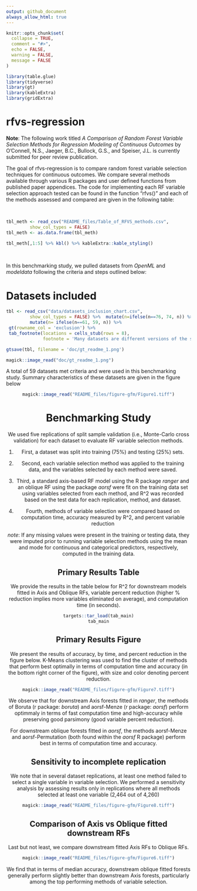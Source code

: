 ```yaml
---
output: github_document
always_allow_html: true
---
```


<!-- README.md is generated from README.Rmd. Please edit that file -->

```r
knitr::opts_chunk$set(
  collapse = TRUE,
  comment = "#>",
  echo = FALSE,
  warning = FALSE,
  message = FALSE
)

library(table.glue)
library(tidyverse)
library(gt)
library(kableExtra)
library(gridExtra)

```

# rfvs-regression

**Note**: The following work titled *A Comparison of Random Forest Variable Selection Methods for Regression Modeling of Continuous Outcomes* by O'Connell, N.S., Jaeger, B.C., Bullock, G.S., and Speiser, J.L. is currently submitted for peer review publication. 


<!-- badges: start -->
<!-- badges: end -->

The goal of rfvs-regression is to compare random forest variable selection techniques for continuous outcomes. We compare several methods available through various R packages and user defined functions from published paper appendices. The code for implementing each RF variable selection approach tested can be found in the function "rfvs()" and each of the methods assessed and compared are given in the following table:

<br/>

```r
tbl_meth <- read_csv("README_files/Table_of_RFVS_methods.csv", 
         show_col_types = FALSE)
tbl_meth <- as.data.frame(tbl_meth)

tbl_meth[,1:5] %>% kbl() %>% kableExtra::kable_styling()
```

<br/>

In this benchmarking study, we pulled datasets from *OpenML* and *modeldata* following the criteria and steps outlined below: 

# Datasets included

```r

tbl <- read_csv("data/datasets_inclusion_chart.csv", 
         show_col_types = FALSE) %>%  mutate(n=ifelse(n==76, 74, n)) %>% 
         mutate(n= ifelse(n==61, 59, n)) %>%
 gt(rowname_col = 'exclusion') %>% 
 tab_footnote(locations = cells_stub(rows = 8), 
              footnote = 'Many datasets are different versions of the same data')

gtsave(tbl, filename = 'doc/gt_readme_1.png')

magick::image_read("doc/gt_readme_1.png")

```


A total of 59 datasets met criteria and were used in this benchmarking study. Summary characteristics of these datasets are given in the figure below 

<center>
```r
magick::image_read("README_files/figure-gfm/Figure1.tiff")
```


# Benchmarking Study 

We used five replications of split sample validation (i.e., Monte-Carlo cross validation) for each dataset to evaluate RF variable selection methods.

1. First, a dataset was split into training (75%) and testing (25%) sets.

1. Second, each variable selection method was applied to the training data, and the variables selected by each method were saved. 

1. Third, a standard axis-based RF model using the R package *ranger* and an oblique RF using the package *aorsf* were fit on the training data set using variables selected from each method, and R^2 was recorded based on the test data for each replication, method, and dataset. 

1. Fourth, methods of variable selection were compared based on computation time, accuracy measured by R^2, and percent variable reduction

*note*: If any missing values were present in the training or testing data, they were imputed prior to running variable selection methods using the mean and mode for continuous and categorical predictors, respectively, computed in the training data. 


## Primary Results Table

We provide the results in the table below for R^2 for downstream models fitted in Axis and Oblique RFs, variable percent reduction (higher % reduction implies more variables eliminated on average), and computation time (in seconds). 

```r
targets::tar_load(tab_main)
tab_main
```

## Primary Results Figure

We present the results of accuracy, by time, and percent reduction in the figure below. K-Means clustering was used to find the cluster of methods that perform best optimally in terms of computation time and accuracy (in the bottom right corner of the figure), with size and color denoting percent reduction. 

```r
magick::image_read("README_files/figure-gfm/Figure7.tiff")
```

We observe that for downstream Axis forests fitted in *ranger*, the methods of Boruta (r package: *boruta*) and aorsf-Menze (r package: *aorsf*) perform optimmaly in terms of fast computation time and high-accuracy while preserving good parsimony (good variable percent reduction). 

For downstream oblique forests fitted in *aorsf*, the methods aorsf-Menze and aorsf-Permutation (both found within the *aorsf* R package) perform best in terms of computation time and accuracy. 

## Sensitivity to incomplete replication

We note that in several dataset replications, at least one method failed to select a single variable in variable selection. We performed a sensitivity analysis by assessing results only in replications where all methods selected at least one variable (2,464 out of 4,260)

```r
magick::image_read("README_files/figure-gfm/Figure8.tiff")
```

## Comparison of Axis vs Oblique fitted downstream RFs

Last but not least, we compare downstream fitted Axis RFs to Oblique RFs. 

```r
magick::image_read("README_files/figure-gfm/Figure6.tiff")
```

We find that in terms of median accuracy, downstream oblique fitted forests generally perform slightly better than downstream Axis forests, particularly among the top performing methods of variable selection. 
